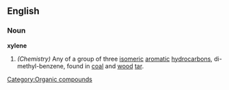 ==English==
===Noun===
'''xylene'''
#''(Chemistry)'' Any of a group of three [[isomeric]] [[aromatic]] [[hydrocarbon]]s, di-methyl-benzene, found in [[coal]] and [[wood]] [[tar]].

{{wikipedia}}
[[Category:Organic compounds]]